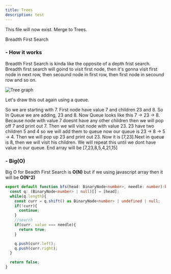 ```yaml
---
title: Trees
description: test
---
```


This file will now exist. Merge to Trees.

Breadth First Search

<h3 className="text-lg font-semibold">- How it works</h3>

Breadth First Search is kinda like the opposite of a depth frist search. Breadth first search will goind to visit first node, then it's gonna visit first node in next row,  then secound node in first row, then first node in secound row and so on.

<img src="/images/algorithms/tree-graph-BFS.png" alt="Tree graph" className="my-6" />

Let's draw this out again using a queue. 

So we are starting with 7. First node have value 7 and children 23 and 8. So In Queue we are adding, 23 and 8. Now Queue looks like this 7 -> 23 -> 8.
Because node with value 7 doesnt have any other children then we will pop off 7 and print out 7. 
Then we will visit node with value 23. 23 have two children 5 and 4 so we will add them to queue now our queue is 23 -> 8 -> 5 -> 4. Then we will pop up 23 and print out 23.
Now it is \[7,23\].Next in queue is 8, then we will visit his children. We will repeat this until we dont have value in our queue. End array will be \[7,23,8,5,4,21,15\]

<h3 className="text-lg font-semibold mt-7">- Big(O)</h3>

Big O for Beadth First Search is **O(N)** but if we using javascript array then it will be **O(N^2)**

```ts
export default function bfs(head: BinaryNode<number>, needle: number):boolean {
  const q: (BinaryNode<number> | null)[] = [head];
  while(q.length){
    const curr = q.shift() as BinaryNode<number> | undefined | null;
    if(!curr){
      continue;
    }
    //search
    if(curr. value === needle){
      return true;
    }

    q.push(curr.left);
    q.push(curr.right);
  }

  return false;
}
```